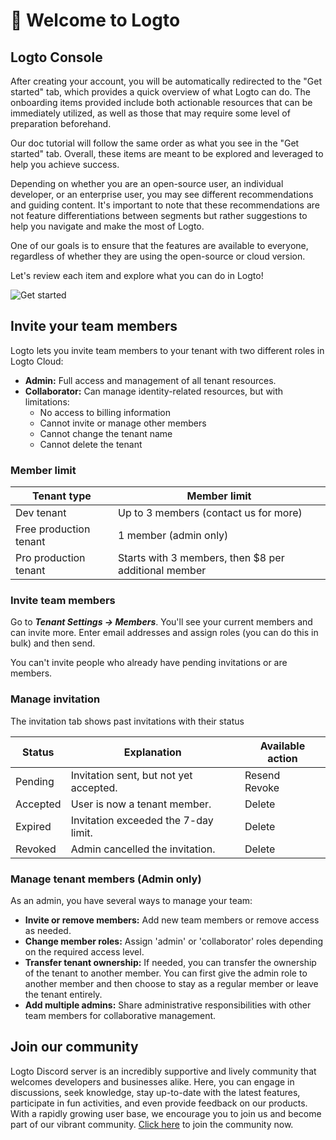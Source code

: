 # 🎉 Welcome to Logto

## Logto Console

After creating your account, you will be automatically redirected to the "Get started" tab, which provides a quick overview of what Logto can do. The onboarding items provided include both actionable resources that can be immediately utilized, as well as those that may require some level of preparation beforehand.

Our doc tutorial will follow the same order as what you see in the "Get started" tab. Overall, these items are meant to be explored and leveraged to help you achieve success.

Depending on whether you are an open-source user, an individual developer, or an enterprise user, you may see different recommendations and guiding content. It's important to note that these recommendations are not feature differentiations between segments but rather suggestions to help you navigate and make the most of Logto.

One of our goals is to ensure that the features are available to everyone, regardless of whether they are using the open-source or cloud version.

Let's review each item and explore what you can do in Logto!

![Get started](./assets/get-started.png)

## Invite your team members

Logto lets you invite team members to your tenant with two different roles in Logto Cloud:

- **Admin:** Full access and management of all tenant resources.
- **Collaborator:** Can manage identity-related resources, but with limitations:
  - No access to billing information
  - Cannot invite or manage other members
  - Cannot change the tenant name
  - Cannot delete the tenant

### Member limit

| Tenant type            | Member limit                                         |
| ---------------------- | ---------------------------------------------------- |
| Dev tenant             | Up to 3 members (contact us for more)                |
| Free production tenant | 1 member (admin only)                                |
| Pro production tenant  | Starts with 3 members, then $8 per additional member |

### Invite team members

Go to **_Tenant Settings → Members_**. You'll see your current members and can invite more. Enter email addresses and assign roles (you can do this in bulk) and then send.

You can't invite people who already have pending invitations or are members.

### Manage invitation

The invitation tab shows past invitations with their status

| Status   | Explanation                            | Available action   |
| -------- | -------------------------------------- | ------------------ |
| Pending  | Invitation sent, but not yet accepted. | Resend<br />Revoke |
| Accepted | User is now a tenant member.           | Delete             |
| Expired  | Invitation exceeded the 7-day limit.   | Delete             |
| Revoked  | Admin cancelled the invitation.        | Delete             |

### Manage tenant members (Admin only)

As an admin, you have several ways to manage your team:

- **Invite or remove members:** Add new team members or remove access as needed.
- **Change member roles:** Assign 'admin' or 'collaborator' roles depending on the required access level.
- **Transfer tenant ownership:** If needed, you can transfer the ownership of the tenant to another member. You can first give the admin role to another member and then choose to stay as a regular member or leave the tenant entirely.
- **Add multiple admins:** Share administrative responsibilities with other team members for collaborative management.

## Join our community

Logto Discord server is an incredibly supportive and lively community that welcomes developers and businesses alike. Here, you can engage in discussions, seek knowledge, stay up-to-date with the latest features, participate in fun activities, and even provide feedback on our products. With a rapidly growing user base, we encourage you to join us and become part of our vibrant community. [Click here](https://discord.gg/UEPaF3j5e6) to join the community now.
